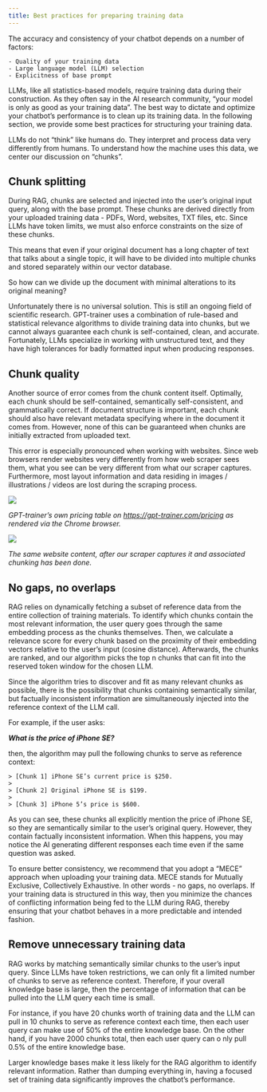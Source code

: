 ```yaml
---
title: Best practices for preparing training data
---
```


The accuracy and consistency of your chatbot depends on a number of factors:

    - Quality of your training data
    - Large language model (LLM) selection
    - Explicitness of base prompt

LLMs, like all statistics-based models, require training data during their construction. As they often say in the AI research community, “your model is only as good as your training data”.
The best way to dictate and optimize your chatbot’s performance is to clean up its training data. In the following section, we provide some best practices for structuring your training data.

LLMs do not “think” like humans do. They interpret and process data very differently from humans. To understand how the machine uses this data, we center our discussion on “chunks”.

## Chunk splitting

During RAG, chunks are selected and injected into the user’s original input query, along with the base prompt. These chunks are derived directly from your
uploaded training data - PDFs, Word, websites, TXT files, etc. Since LLMs have token limits, we must also enforce constraints on the size of these chunks.

This means that even if your original document has a long chapter of text that talks about a single topic, it will have to be divided into multiple chunks and stored separately within our vector database.

So how can we divide up the document with minimal alterations to its original meaning?

Unfortunately there is no universal solution. This is still an ongoing field of scientific research. GPT-trainer uses a combination of rule-based and statistical
relevance algorithms to divide training data into chunks, but we cannot always guarantee each chunk is self-contained, clean, and accurate. Fortunately, LLMs
specialize in working with unstructured text, and they have high tolerances for badly formatted input when producing responses.

## Chunk quality

Another source of error comes from the chunk content itself. Optimally, each chunk should be self-contained, semantically self-consistent, and grammatically
correct. If document structure is important, each chunk should also have relevant metadata specifying where in the document it comes from. However,
none of this can be guaranteed when chunks are initially extracted from uploaded text.

This error is especially pronounced when working with websites. Since web browsers render websites very differently from how web scraper sees them, what
you see can be very different from what our scraper captures. Furthermore, most layout information and data residing in images / illustrations / videos are lost during the scraping process.

<Frame>
  <img src="/images/best-practices-1.png" />
</Frame>

_GPT-trainer’s own pricing table on https://gpt-trainer.com/pricing as rendered via the Chrome browser._

<Frame>
  <img src="/images/best-practices-2.png" />
</Frame>

_The same website content, after our scraper captures it and associated chunking has been done._

## No gaps, no overlaps

RAG relies on dynamically fetching a subset of reference data from the entire collection of training materials.
To identify which chunks contain the most relevant information, the user query goes through the same embedding process
as the chunks themselves. Then, we calculate a relevance score for every chunk based on the proximity of their embedding
vectors relative to the user’s input (cosine distance). Afterwards, the chunks are ranked, and our algorithm picks the top
n chunks that can fit into the reserved token window for the chosen LLM.

Since the algorithm tries to discover and fit as many relevant chunks as possible, there is the possibility that chunks
containing semantically similar, but factually inconsistent information are simultaneously injected into the reference context of the LLM call.

For example, if the user asks:

**_What is the price of iPhone SE?_**

then, the algorithm may pull the following chunks to serve as reference context:

    > [Chunk 1] iPhone SE’s current price is $250.
    >
    > [Chunk 2] Original iPhone SE is $199.
    >
    > [Chunk 3] iPhone 5’s price is $600.

As you can see, these chunks all explicitly mention the price of iPhone SE, so they are semantically similar to the user’s original query.
However, they contain factually inconsistent information. When this happens, you may notice the AI generating different responses each
time even if the same question was asked.

To ensure better consistency, we recommend that you adopt a “MECE” approach when uploading your training data. MECE stands for Mutually
Exclusive, Collectively Exhaustive. In other words - no gaps, no overlaps. If your training data is structured in this way, then you minimize
the chances of conflicting information being fed to the LLM during RAG, thereby ensuring that your chatbot behaves in a more predictable and intended fashion.

## Remove unnecessary training data

RAG works by matching semantically similar chunks to the user’s input query. Since LLMs have token restrictions, we can only
fit a limited number of chunks to serve as reference context. Therefore, if your overall knowledge base is large, then the percentage of
information that can be pulled into the LLM query each time is small.

For instance, if you have 20 chunks worth of training data and the LLM can pull in 10 chunks to serve as reference context each time, then
each user query can make use of 50% of the entire knowledge base. On the other hand, if you have 2000 chunks total, then each user query can o
nly pull 0.5% of the entire knowledge base.

Larger knowledge bases make it less likely for the RAG algorithm to identify relevant information. Rather than dumping everything in, having a
focused set of training data significantly improves the chatbot’s performance.

